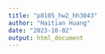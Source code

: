 ```yaml
---
title: "p8105_hw2_hh3043"
author: "Haitian Huang"
date: "2023-10-02"
output: html_document
---
```



